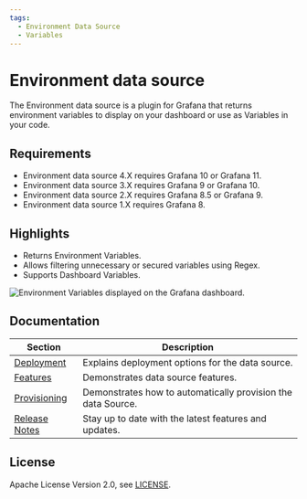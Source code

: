 ```yaml
---
tags:
  - Environment Data Source
  - Variables
---
```



# Environment data source

The Environment data source is a plugin for Grafana that returns environment variables to display on your dashboard or use as Variables in your code.

<Youtube
  id="sczRq2lI3e4"
  title="Dashboard, Global and Environment variables."
/>

## Requirements

- Environment data source 4.X requires Grafana 10 or Grafana 11.
- Environment data source 3.X requires Grafana 9 or Grafana 10.
- Environment data source 2.X requires Grafana 8.5 or Grafana 9.
- Environment data source 1.X requires Grafana 8.

<GettingStarted />

## Highlights

- Returns Environment Variables.
- Allows filtering unnecessary or secured variables using Regex.
- Supports Dashboard Variables.

<Image
  title="Environment Variables displayed on the Grafana dashboard."
  src="/img/grafana/volkovlabs-env-datasource/dashboard.png"
/>

## Documentation

| Section                      | Description                                                  |
| ---------------------------- | ------------------------------------------------------------ |
| [Deployment](deployment)     | Explains deployment options for the data source.             |
| [Features](features)         | Demonstrates data source features.                           |
| [Provisioning](provisioning) | Demonstrates how to automatically provision the data Source. |
| [Release Notes](release)     | Stay up to date with the latest features and updates.        |

<Feedback />

## License

Apache License Version 2.0, see [LICENSE](https://github.com/volkovlabs/volkovlabs-env-datasource/blob/main/LICENSE).
